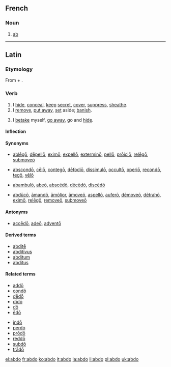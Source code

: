 ==French==

===Noun===
{{fr-noun|m}}

# {{rare|_|in the singular|lang=fr}} [[ab]] {{gloss|abdominal muscle}}

----

==Latin==

===Etymology===
From {{term|ab||from, away from|lang=la}} + {{term|do|dō|give; offer|lang=la}}.

===Verb===
{{la-verb|abdo|abdō|abdere|abdere|abdidi|abdidī|abditum|abditum}}

# I [[hide]], [[conceal]], [[keep]] [[secret]], [[cover]], [[suppress]], [[sheathe]].
# I [[remove]], [[put away]], [[set]] aside; [[banish]].
# {{context|often with se|lang=la}} I [[betake]] myself, [[go away]], go and [[hide]].

====Inflection====
{{la-conj-3rd|abd|abdid|abdit}}

====Synonyms====
* {{sense|banish}} [[ablego|ablēgō]], [[depello#Latin|dēpellō]], [[eximo#Latin|eximō]], [[expello|expellō]], [[extermino#Latin|exterminō]], [[pello#Latin|pellō]], [[proicio|prōiciō]], [[relego#Latin|relēgō]], [[submoveo|submoveō]]
* {{sense|conceal, hide}} [[abscondo|abscondō]], [[celo#Latin|cēlō]], [[contego|contegō]], [[defodio|dēfodiō]], [[dissimulo#Latin|dissimulō]], [[occulto#Latin|occultō]], [[operio|operiō]], [[recondo|recondō]], [[tego#Latin|tegō]], [[velo#Latin|vēlō]]
* {{sense|go away}} [[abambulo|abambulō]], [[abeo|abeō]], [[abscedo|abscēdō]], [[decedo#Latin|dēcēdō]], [[discedo|discēdō]]
* {{sense|remove}} [[abduco#Latin|abdūcō]], [[amando#Latin|āmandō]], [[amolior|āmōlior]], [[amoveo|āmoveō]], [[aspello|aspellō]], [[aufero|auferō]], [[demoveo|dēmoveō]], [[detraho|dētrahō]], [[eximo|eximō]], [[relego#Latin|relēgō]], [[removeo|removeō]], [[submoveo|submoveō]]

====Antonyms====
* {{sense|go away}} [[accedo#Latin|accēdō]], [[adeo|adeō]], [[advento|adventō]]

====Derived terms====
* [[abdite|abditē]]
* [[abditivus|abditīvus]]
* [[abditum]]
* [[abditus]]

====Related terms====
{{top2}}
* [[addo|addō]]
* [[condo#Latin|condō]]
* [[dedo#Latin|dēdō]]
* [[dido#Latin|dīdō]]
* [[do#Latin|dō]]
* [[edo#Latin|ēdō]]
{{mid2}}
* [[indo#Latin|indō]]
* [[perdo#Latin|perdō]]
* [[prodo|prōdō]]
* [[reddo#Latin|reddō]]
* [[subdo|subdō]]
* [[trado|trādō]]
{{bottom}}

[[el:abdo]]
[[fr:abdo]]
[[ko:abdo]]
[[it:abdo]]
[[la:abdo]]
[[li:abdo]]
[[pl:abdo]]
[[uk:abdo]]